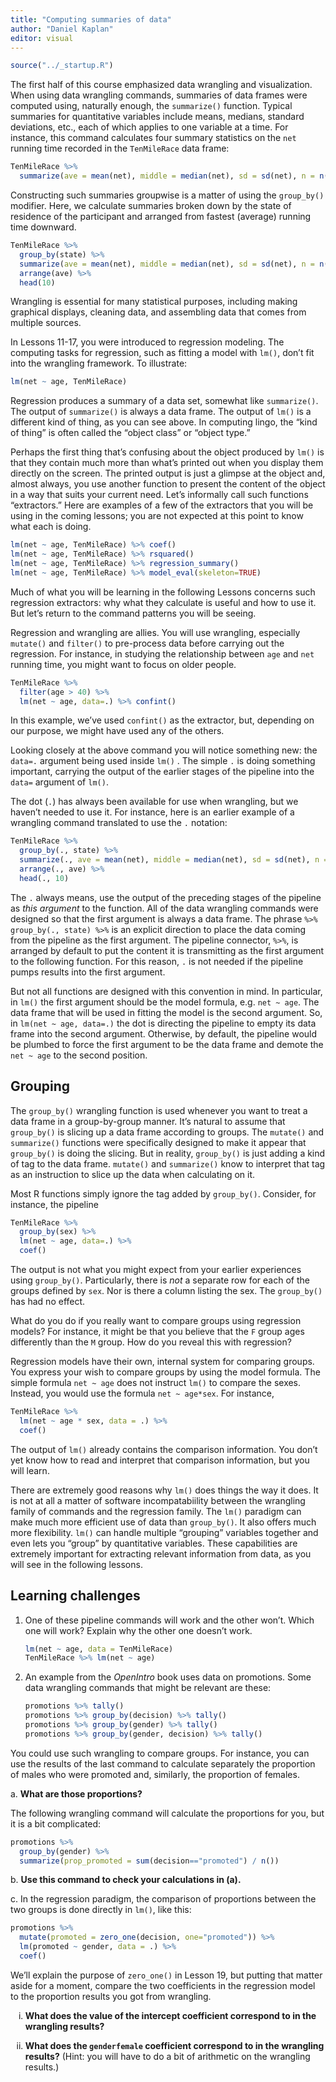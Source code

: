 ```yaml
---
title: "Computing summaries of data"
author: "Daniel Kaplan"
editor: visual
---
```


```r
source("../_startup.R")
```

The first half of this course emphasized data wrangling and visualization. When using data wrangling commands, summaries of data frames were computed using, naturally enough, the `summarize()` function. Typical summaries for quantitative variables include means, medians, standard deviations, etc., each of which applies to one variable at a time. For instance, this command calculates four summary statistics on the `net` running time recorded in the `TenMileRace` data frame:

```r
TenMileRace %>%
  summarize(ave = mean(net), middle = median(net), sd = sd(net), n = n())

```

Constructing such summaries groupwise is a matter of using the `group_by()` modifier. Here, we calculate summaries broken down by the state of residence of the participant and arranged from fastest (average) running time downward.

```r
TenMileRace %>%
  group_by(state) %>%
  summarize(ave = mean(net), middle = median(net), sd = sd(net), n = n()) %>%
  arrange(ave) %>%
  head(10)
```

Wrangling is essential for many statistical purposes, including making graphical displays, cleaning data, and assembling data that comes from multiple sources.

In Lessons 11-17, you were introduced to regression modeling. The computing tasks for regression, such as fitting a model with `lm()`, don't fit into the wrangling framework. To illustrate:

```r
lm(net ~ age, TenMileRace) 
```

Regression produces a summary of a data set, somewhat like `summarize()`. The output of `summarize()` is always a data frame. The output of `lm()` is a different kind of thing, as you can see above. In computing lingo, the "kind of thing" is often called the "object class" or "object type."

Perhaps the first thing that's confusing about the object produced by `lm()` is that they contain much more than what's printed out when you display them directly on the screen. The printed output is just a glimpse at the object and, almost always, you use another function to present the content of the object in a way that suits your current need. Let's informally call such functions "extractors." Here are examples of a few of the extractors that you will be using in the coming lessons; you are not expected at this point to know what each is doing.

```r
lm(net ~ age, TenMileRace) %>% coef()
lm(net ~ age, TenMileRace) %>% rsquared()
lm(net ~ age, TenMileRace) %>% regression_summary()
lm(net ~ age, TenMileRace) %>% model_eval(skeleton=TRUE)
```

Much of what you will be learning in the following Lessons concerns such regression extractors: why what they calculate is useful and how to use it. But let's return to the command patterns you will be seeing.

Regression and wrangling are allies. You will use wrangling, especially `mutate()` and `filter()` to pre-process data before carrying out the regression. For instance, in studying the relationship between `age` and `net` running time, you might want to focus on older people.

```r
TenMileRace %>%
  filter(age > 40) %>%
  lm(net ~ age, data=.) %>% confint()
```

In this example, we've used `confint()` as the extractor, but, depending on our purpose, we might have used any of the others.

Looking closely at the above command you will notice something new: the `data=.` argument being used inside `lm()` . The simple `.` is doing something important, carrying the output of the earlier stages of the pipeline into the `data=` argument of `lm()`.

The dot (`.`) has always been available for use when wrangling, but we haven't needed to use it. For instance, here is an earlier example of a wrangling command translated to use the `.` notation:

```r
TenMileRace %>%
  group_by(., state) %>%
  summarize(., ave = mean(net), middle = median(net), sd = sd(net), n = n()) %>%
  arrange(., ave) %>%
  head(., 10)
```

The `.` always means, use the output of the preceding stages of the pipeline as *this argument* to the function. All of the data wrangling commands were designed so that the first argument is always a data frame. The phrase `%>% group_by(., state) %>%` is an explicit direction to place the data coming from the pipeline as the first argument. The pipeline connector, `%>%`, is arranged by default to put the content it is transmitting as the first argument to the following function. For this reason, `.` is not needed if the pipeline pumps results into the first argument.

But not all functions are designed with this convention in mind. In particular, in `lm()` the first argument should be the model formula, e.g. `net ~ age`. The data frame that will be used in fitting the model is the second argument. So, in `lm(net ~ age, data=.)` the dot is directing the pipeline to empty its data frame into the second argument. Otherwise, by default, the pipeline would be plumbed to force the first argument to be the data frame and demote the `net ~ age` to the second position.

## Grouping

The `group_by()` wrangling function is used whenever you want to treat a data frame in a group-by-group manner. It's natural to assume that `group_by()` is slicing up a data frame according to groups. The `mutate()` and `summarize()` functions were specifically designed to make it appear that `group_by()` is doing the slicing. But in reality, `group_by()` is just adding a kind of tag to the data frame. `mutate()` and `summarize()` know to interpret that tag as an instruction to slice up the data when calculating on it.

Most R functions simply ignore the tag added by `group_by()`. Consider, for instance, the pipeline

```r
TenMileRace %>%
  group_by(sex) %>%
  lm(net ~ age, data=.) %>%
  coef()
```

The output is not what you might expect from your earlier experiences using `group_by()`. Particularly, there is *not* a separate row for each of the groups defined by `sex`. Nor is there a column listing the sex. The `group_by()` has had no effect.

What do you do if you really want to compare groups using regression models? For instance, it might be that you believe that the `F` group ages differently than the `M` group. How do you reveal this with regression?

Regression models have their own, internal system for comparing groups. You express your wish to compare groups by using the model formula. The simple formula `net ~ age` does not instruct `lm()` to compare the sexes. Instead, you would use the formula `net ~ age*sex`. For instance,

```r
TenMileRace %>%
  lm(net ~ age * sex, data = .) %>%
  coef()
```

The output of `lm()` already contains the comparison information. You don't yet know how to read and interpret that comparison information, but you will learn.

There are extremely good reasons why `lm()` does things the way it does. It is not at all a matter of software incompatabiility between the wrangling family of commands and the regression family. The `lm()` paradigm can make much more efficient use of data than `group_by()`. It also offers much more flexibility. `lm()` can handle multiple "grouping" variables together and even lets you "group" by quantitative variables. These capabilities are extremely important for extracting relevant information from data, as you will see in the following lessons.

## Learning challenges

1.  One of these pipeline commands will work and the other won't. Which one will work? Explain why the other one doesn't work.

    ```r
    lm(net ~ age, data = TenMileRace)
    TenMileRace %>% lm(net ~ age)
    ```

2.  An example from the *OpenIntro* book uses data on promotions. Some data wrangling commands that might be relevant are these:

    ```r
    promotions %>% tally()
    promotions %>% group_by(decision) %>% tally()
    promotions %>% group_by(gender) %>% tally()
    promotions %>% group_by(gender, decision) %>% tally()
    ```

You could use such wrangling to compare groups. For instance, you can use the results of the last command to calculate separately the proportion of males who were promoted and, similarly, the proportion of females.

a\. **What are those proportions?**

The following wrangling command will calculate the proportions for you, but it is a bit complicated:

```r
promotions %>%
  group_by(gender) %>%
  summarize(prop_promoted = sum(decision=="promoted") / n())
```

b\. **Use this command to check your calculations in (a).**

c\. In the regression paradigm, the comparison of proportions between the two groups is done directly in `lm()`, like this:

```r
promotions %>%
  mutate(promoted = zero_one(decision, one="promoted")) %>%
  lm(promoted ~ gender, data = .) %>%
  coef()
```

We'll explain the purpose of `zero_one()` in Lesson 19, but putting that matter aside for a moment, compare the two coefficients in the regression model to the proportion results you got from wrangling.

i. **What does the value of the intercept coefficient correspond to in the wrangling results?**

ii. **What does the `genderfemale` coefficient correspond to in the wrangling results?** (Hint: you will have to do a bit of arithmetic on the wrangling results.)
